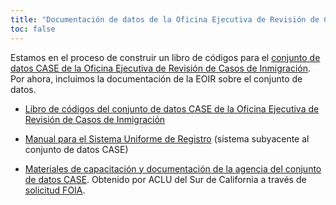 ```yaml
---
title: "Documentación de datos de la Oficina Ejecutiva de Revisión de Casos de Inmigración"
toc: false
---
```


Estamos en el proceso de construir un libro de códigos para el [conjunto de datos CASE de la Oficina Ejecutiva de Revisión de Casos de Inmigración](/data/eoir.html). Por ahora, incluimos la documentación de la EOIR sobre el conjunto de datos.

- [Libro de códigos del conjunto de datos CASE de la Oficina Ejecutiva de Revisión de Casos de Inmigración](https://www.justice.gov/eoir/page/file/eoir-case-data-code-key/download)

- [Manual para el Sistema Uniforme de Registro](https://ucla.box.com/shared/static/e78zuf012aqdsuolltn02cexfttgswrk.pdf) (sistema subyacente al conjunto de datos CASE)

- [Materiales de capacitación y documentación de la agencia del conjunto de datos CASE](https://ucla.box.com/shared/static/oa7kqg5xodl5j5ywrwshi2412hg09e0a.zip). Obtenido por ACLU del Sur de California a través de [solicitud FOIA](https://www.aclusocal.org/en/release-foia-documents-related-eoir-databases).